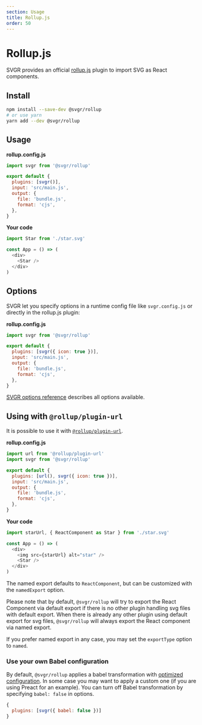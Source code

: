 ```yaml
---
section: Usage
title: Rollup.js
order: 50
---
```


# Rollup.js

SVGR provides an official [rollup.js](https://rollupjs.org) plugin to import SVG as React components.

<carbon-ad />

## Install

```bash
npm install --save-dev @svgr/rollup
# or use yarn
yarn add --dev @svgr/rollup
```

## Usage

**rollup.config.js**

```js
import svgr from '@svgr/rollup'

export default {
  plugins: [svgr()],
  input: 'src/main.js',
  output: {
    file: 'bundle.js',
    format: 'cjs',
  },
}
```

**Your code**

```js
import Star from './star.svg'

const App = () => (
  <div>
    <Star />
  </div>
)
```

## Options

SVGR let you specify options in a runtime config file like `svgr.config.js` or directly in the rollup.js plugin:

**rollup.config.js**

```js
import svgr from '@svgr/rollup'

export default {
  plugins: [svgr({ icon: true })],
  input: 'src/main.js',
  output: {
    file: 'bundle.js',
    format: 'cjs',
  },
}
```

[SVGR options reference](https://react-svgr.com/docs/options/) describes all options available.

## Using with `@rollup/plugin-url`

It is possible to use it with [`@rollup/plugin-url`](https://github.com/rollup/plugins/tree/master/packages/url).

**rollup.config.js**

```js
import url from '@rollup/plugin-url'
import svgr from '@svgr/rollup'

export default {
  plugins: [url(), svgr({ icon: true })],
  input: 'src/main.js',
  output: {
    file: 'bundle.js',
    format: 'cjs',
  },
}
```

**Your code**

```js
import starUrl, { ReactComponent as Star } from './star.svg'

const App = () => (
  <div>
    <img src={starUrl} alt="star" />
    <Star />
  </div>
)
```

The named export defaults to `ReactComponent`, but can be customized with the `namedExport` option.

Please note that by default, `@svgr/rollup` will try to export the React Component via default export if there is no other plugin handling svg files with default export. When there is already any other plugin using default export for svg files, `@svgr/rollup` will always export the React component via named export.

If you prefer named export in any case, you may set the `exportType` option to `named`.

### Use your own Babel configuration

By default, `@svgr/rollup` applies a babel transformation with [optimized configuration](https://github.com/gregberge/svgr/blob/main/packages/rollup/src/index.ts). In some case you may want to apply a custom one (if you are using Preact for an example). You can turn off Babel transformation by specifying `babel: false` in options.

```js
{
  plugins: [svgr({ babel: false })]
}
```
